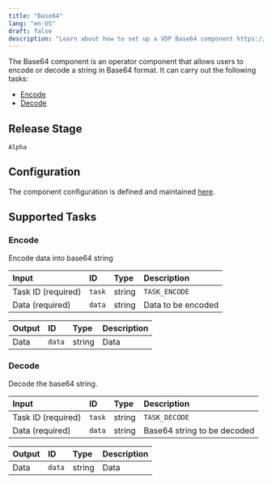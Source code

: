 ```yaml
---
title: "Base64"
lang: "en-US"
draft: false
description: "Learn about how to set up a VDP Base64 component https://github.com/instill-ai/instill-core"
---
```


The Base64 component is an operator component that allows users to encode or decode a string in Base64 format.
It can carry out the following tasks:

- [Encode](#encode)
- [Decode](#decode)



## Release Stage

`Alpha`



## Configuration

The component configuration is defined and maintained [here](https://github.com/instill-ai/component/blob/main/operator/base64/v0/config/definition.json).







## Supported Tasks

### Encode

Encode data into base64 string


| Input | ID | Type | Description |
| :--- | :--- | :--- | :--- |
| Task ID (required) | `task` | string | `TASK_ENCODE` |
| Data (required) | `data` | string | Data to be encoded |









| Output | ID | Type | Description |
| :--- | :--- | :--- | :--- |
| Data | `data` | string | Data |









### Decode

Decode the base64 string.


| Input | ID | Type | Description |
| :--- | :--- | :--- | :--- |
| Task ID (required) | `task` | string | `TASK_DECODE` |
| Data (required) | `data` | string | Base64 string to be decoded |









| Output | ID | Type | Description |
| :--- | :--- | :--- | :--- |
| Data | `data` | string | Data |










